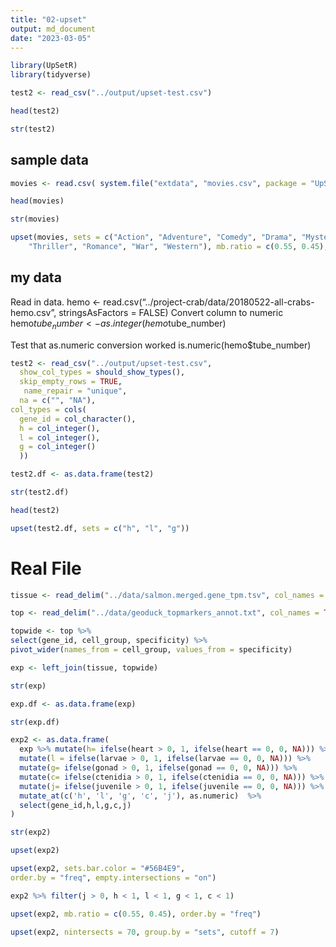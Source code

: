 ```yaml
---
title: "02-upset"
output: md_document
date: "2023-03-05"
---
```



```r
library(UpSetR)
library(tidyverse)
```


```r
test2 <- read_csv("../output/upset-test.csv")
```





```r
head(test2)
```

```r
str(test2)
```




## sample data

```r
movies <- read.csv( system.file("extdata", "movies.csv", package = "UpSetR"), header=T, sep=";" )

```

```r
head(movies)
```
```r
str(movies)
```


```r
upset(movies, sets = c("Action", "Adventure", "Comedy", "Drama", "Mystery", 
    "Thriller", "Romance", "War", "Western"), mb.ratio = c(0.55, 0.45), order.by = "freq")
```

## my data


 Read in data.
hemo <- read.csv("../project-crab/data/20180522-all-crabs-hemo.csv", stringsAsFactors = FALSE)
 Convert column to numeric
hemo$tube_number <- as.integer(hemo$tube_number)

 Test that as.numeric conversion worked
is.numeric(hemo$tube_number)

```r
test2 <- read_csv("../output/upset-test.csv",
  show_col_types = should_show_types(),
  skip_empty_rows = TRUE,
   name_repair = "unique",
  na = c("", "NA"),
col_types = cols(
  gene_id = col_character(),
  h = col_integer(),
  l = col_integer(),
  g = col_integer()
  ))

```

```r
test2.df <- as.data.frame(test2)
```


```r

str(test2.df)

```
```r
head(test2)
```



```r
upset(test2.df, sets = c("h", "l", "g"))
```



# Real File 


```r
tissue <- read_delim("../data/salmon.merged.gene_tpm.tsv", col_names = TRUE)
```
```r
top <- read_delim("../data/geoduck_topmarkers_annot.txt", col_names = TRUE)
```
```r
topwide <- top %>% 
select(gene_id, cell_group, specificity) %>%
pivot_wider(names_from = cell_group, values_from = specificity)
```




```r
exp <- left_join(tissue, topwide)
```




```r
str(exp)
```

```r
exp.df <- as.data.frame(exp)
```


```r
str(exp.df)
```



```r
exp2 <- as.data.frame(
  exp %>% mutate(h= ifelse(heart > 0, 1, ifelse(heart == 0, 0, NA))) %>%
  mutate(l = ifelse(larvae > 0, 1, ifelse(larvae == 0, 0, NA))) %>%
  mutate(g= ifelse(gonad > 0, 1, ifelse(gonad == 0, 0, NA))) %>%
  mutate(c= ifelse(ctenidia > 0, 1, ifelse(ctenidia == 0, 0, NA))) %>%
  mutate(j= ifelse(juvenile > 0, 1, ifelse(juvenile == 0, 0, NA))) %>%
  mutate_at(c('h', 'l', 'g', 'c', 'j'), as.numeric)  %>%
  select(gene_id,h,l,g,c,j)
)
```


```r
str(exp2)
```




```r
upset(exp2)
```

```r
upset(exp2, sets.bar.color = "#56B4E9",
order.by = "freq", empty.intersections = "on")
```


```r
exp2 %>% filter(j > 0, h < 1, l < 1, g < 1, c < 1)
```



```r
upset(exp2, mb.ratio = c(0.55, 0.45), order.by = "freq")
```

```r
upset(exp2, nintersects = 70, group.by = "sets", cutoff = 7)
```


